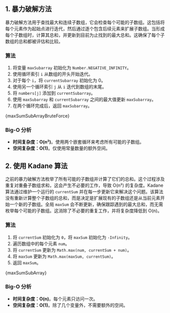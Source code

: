 

## 1. 暴力破解方法

暴力破解方法用于查找最大和连续子数组，它会检查每个可能的子数组。这包括将每个元素作为起始点进行迭代，然后通过逐个包含后续元素来扩展子数组。当形成每个子数组时，计算其总和，并更新到目前为止找到的最大总和。这确保了每个子数组的总和都被评估和比较。

### 算法

1. 将变量 `maxSubarray` 初始化为 `Number.NEGATIVE_INFINITY`。
2. 使用循环索引 `i` 从数组的开头开始迭代。
3. 对于每个 `i`，将 `currentSubarray` 初始化为 0。
4. 使用另一个循环索引 `j` 从 `i` 迭代到数组的末尾。
5. 将 `numbers[j]` 添加到 `currentSubarray`。
6. 使用 `maxSubarray` 和 `currentSubarray` 之间的最大值更新 `maxSubarray`。
7. 在两个循环完成后，返回 `maxSubarray`。

<MDXCodeBlock>
  {maxSumSubArrayBruteForce}
</MDXCodeBlock>

### Big-O 分析

* **时间复杂度：O(n²)**。使用两个嵌套循环来考虑所有可能的子数组。
* **空间复杂度：O(1)**。仅使用常量数量的额外空间。

## 2. 使用 Kadane 算法

之前的暴力破解方法枚举了所有可能的子数组并计算了它们的总和。这个过程涉及重复对重叠子数组求和，这会产生不必要的工作，导致 O(n²) 的复杂度。Kadane 算法通过维护一个运行的 `currentSum` 并在每一步更新它来解决这个问题。该算法没有重新计算整个子数组的总和，而是决定是扩展现有的子数组还是从当前元素开始一个新的子数组。全局 `maxSum` 会不断更新，确保跟踪遇到的最大总和，而无需枚举每个可能的子数组。这消除了不必要的重复工作，并将复杂度降低到 O(n)。

### 算法

1. 将 `currentSum` 初始化为 `0`，将 `maxSum` 初始化为 `-Infinity`。
2. 遍历数组中的每个元素 `num`。
3. 将 `currentSum` 更新为 `Math.max(num, currentSum + num)`。
4. 将 `maxSum` 更新为 `Math.max(maxSum, currentSum)`。
5. 返回 `maxSum`。

<MDXCodeBlock>
  {maxSumSubArray}
</MDXCodeBlock>

### Big-O 分析

* **时间复杂度：O(n)**。每个元素只访问一次。
* **空间复杂度：O(1)**。除了几个变量外，不需要额外的空间。

